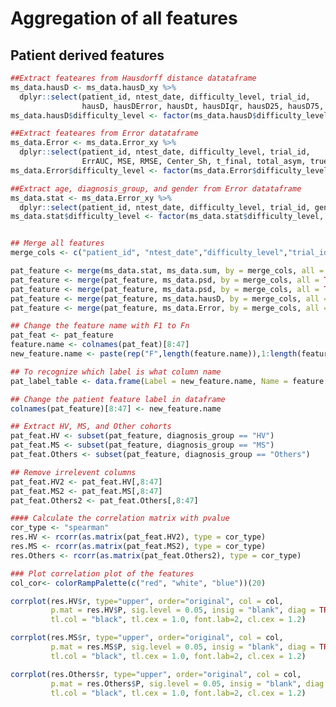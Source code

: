 # Aggregation of all features

## Patient derived features


```r
##Extract feateares from Hausdorff distance datataframe
ms_data.hausD <- ms_data.hausD_xy %>% 
  dplyr::select(patient_id, ntest_date, difficulty_level, trial_id,
                hausD, hausDError, hausDt, hausDIqr, hausD25, hausD75, hausDmiddle, hausDmiddlet)
ms_data.hausD$difficulty_level <- factor(ms_data.hausD$difficulty_level, labels = c("1","2","3"))

##Extract feateares from Error datataframe
ms_data.Error <- ms_data.Error_xy %>% 
  dplyr::select(patient_id, ntest_date, difficulty_level, trial_id,
                ErrAUC, MSE, RMSE, Center_Sh, t_final, total_asym, true_asym, Corr)
ms_data.Error$difficulty_level <- factor(ms_data.Error$difficulty_level, labels = c("1","2","3"))

##Extract age, diagnosis_group, and gender from Error datataframe
ms_data.stat <- ms_data.Error_xy %>% 
  dplyr::select(patient_id, ntest_date, difficulty_level, trial_id, gender, diagnosis_group, age)
ms_data.stat$difficulty_level <- factor(ms_data.stat$difficulty_level, labels = c("1","2","3"))


## Merge all features
merge_cols <- c("patient_id", "ntest_date","difficulty_level","trial_id")

pat_feature <- merge(ms_data.stat, ms_data.sum, by = merge_cols, all = TRUE)
pat_feature <- merge(pat_feature, ms_data.psd, by = merge_cols, all = TRUE)
pat_feature <- merge(pat_feature, ms_data.psd, by = merge_cols, all = TRUE)
pat_feature <- merge(pat_feature, ms_data.hausD, by = merge_cols, all = TRUE)
pat_feature <- merge(pat_feature, ms_data.Error, by = merge_cols, all = TRUE)

```



```r
## Change the feature name with F1 to Fn
pat_feat <- pat_feature 
feature.name <- colnames(pat_feat)[8:47]
new_feature.name <- paste(rep("F",length(feature.name)),1:length(feature.name),sep = "")

## To recognize which label is what column name
pat_label_table <- data.frame(Label = new_feature.name, Name = feature.name)

## Change the patient feature label in dataframe
colnames(pat_feature)[8:47] <- new_feature.name

## Extract HV, MS, and Other cohorts
pat_feat.HV <- subset(pat_feature, diagnosis_group == "HV")
pat_feat.MS <- subset(pat_feature, diagnosis_group == "MS")
pat_feat.Others <- subset(pat_feature, diagnosis_group == "Others")

## Remove irrelevent columns
pat_feat.HV2 <- pat_feat.HV[,8:47]
pat_feat.MS2 <- pat_feat.MS[,8:47]
pat_feat.Others2 <- pat_feat.Others[,8:47]

```




```r


#### Calculate the correlation matrix with pvalue
cor_type <- "spearman"
res.HV <- rcorr(as.matrix(pat_feat.HV2), type = cor_type)
res.MS <- rcorr(as.matrix(pat_feat.MS2), type = cor_type)
res.Others <- rcorr(as.matrix(pat_feat.Others2), type = cor_type)

### Plot correlation plot of the features
col_cor<- colorRampPalette(c("red", "white", "blue"))(20)

corrplot(res.HV$r, type="upper", order="original", col = col,
         p.mat = res.HV$P, sig.level = 0.05, insig = "blank", diag = TRUE,
         tl.col = "black", tl.cex = 1.0, font.lab=2, cl.cex = 1.2)

corrplot(res.MS$r, type="upper", order="original", col = col,
         p.mat = res.MS$P, sig.level = 0.05, insig = "blank", diag = TRUE,
         tl.col = "black", tl.cex = 1.0, font.lab=2, cl.cex = 1.2)

corrplot(res.Others$r, type="upper", order="original", col = col,
         p.mat = res.Others$P, sig.level = 0.05, insig = "blank", diag = TRUE,
         tl.col = "black", tl.cex = 1.0, font.lab=2, cl.cex = 1.2)

```





